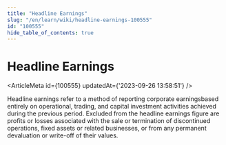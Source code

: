```yaml
---
title: "Headline Earnings"
slug: "/en/learn/wiki/headline-earnings-100555"
id: "100555"
hide_table_of_contents: true
---
```



# Headline Earnings

<ArticleMeta id={100555} updatedAt={'2023-09-26 13:58:51'} />
<div className='border-solid border-b border-t-0 my-4 border-[var(--ifm-color-gray-300)]' />

Headline earnings refer to a method of reporting corporate earningsbased entirely on operational, trading, and capital investment activities achieved during the previous period. Excluded from the headline earnings figure are profits or losses associated with the sale or termination of discontinued operations, fixed assets or related businesses, or from any permanent devaluation or write-off of their values.
